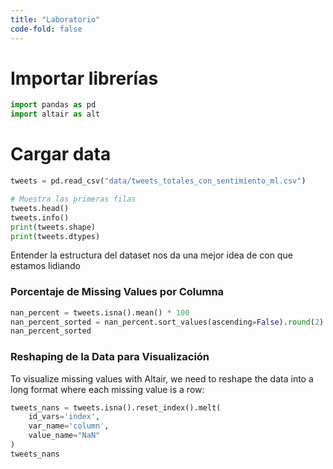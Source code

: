 ```yaml
---
title: "Laboratorio"
code-fold: false
---
```


# Importar librerías

```python
import pandas as pd
import altair as alt

```


# Cargar data

```python
tweets = pd.read_csv("data/tweets_totales_con_sentimiento_ml.csv")

# Muestra las primeras filas
tweets.head()
tweets.info()
print(tweets.shape)
print(tweets.dtypes)
```
Entender la estructura del dataset nos da una mejor idea de con que estamos lidiando

### Porcentaje de Missing Values por Columna

```python
nan_percent = tweets.isna().mean() * 100
nan_percent_sorted = nan_percent.sort_values(ascending=False).round(2)
nan_percent_sorted
```

### Reshaping de la Data para Visualización

To visualize missing values with Altair, we need to reshape the data into a long format where each missing value is a row:

```python
tweets_nans = tweets.isna().reset_index().melt(
    id_vars='index',
    var_name='column',
    value_name="NaN"
)
tweets_nans
```


